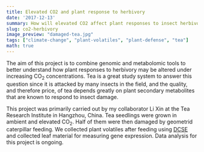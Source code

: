 ```yaml
---
title: Elevated CO2 and plant response to herbivory
date: '2017-12-13'
summary: How will elevated CO2 affect plant responses to insect herbivory?  How will this interaction impact the quality of tea?
slug: co2-herbivory
image_preview: "damaged-tea.jpg"
tags: ["climate-change", "plant-volatiles", "plant-defense", "tea"]
math: true
---
```

The aim of this project is to combine genomic and metabolomic tools to better understand how plant responses to herbivory may be altered under increasing CO~2~ concentrations. Tea is a great study system to answer this question since it is attacked by many insects in the field, and the quality, and therefore price, of tea depends greatly on plant secondary metabolites that are known to respond to insect damage.

This project was primarily carried out by my collaborator Li Xin at the Tea Research Institute in Hangzhou, China.  Tea seedlings were grown in ambient and elevated CO~2~. Half of them were then damaged by geometrid caterpillar feeding.  We collected plant volatiles after feeding using [DCSE](/project/dcse/) and collected leaf material for measuring gene expression.  Data analysis for this project is ongoing.